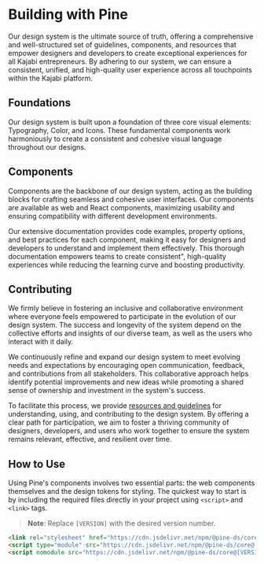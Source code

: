 
<Meta title="Introduction/Welcome" />

# Building with Pine
Our design system is the ultimate source of truth, offering a comprehensive and well-structured set of guidelines, components, and resources that empower designers and developers to create exceptional experiences for all Kajabi entrepreneurs. By adhering to our system, we can ensure a consistent, unified, and high-quality user experience across all touchpoints within the Kajabi platform.

## Foundations
Our design system is built upon a foundation of three core visual elements: Typography, Color, and Icons. These fundamental components work harmoniously to create a consistent and cohesive visual language throughout our designs.

## Components
Components are the backbone of our design system, acting as the building blocks for crafting seamless and cohesive user interfaces. Our components are available as web and React components, maximizing usability and ensuring compatibility with different development environments.

Our extensive documentation provides code examples, property options, and best practices for each component, making it easy for designers and developers to understand and implement them effectively. This thorough documentation empowers teams to create consistent", high-quality experiences while reducing the learning curve and boosting productivity.

## Contributing
We firmly believe in fostering an inclusive and collaborative environment where everyone feels empowered to participate in the evolution of our design system. The success and longevity of the system depend on the collective efforts and insights of our diverse team, as well as the users who interact with it daily.

We continuously refine and expand our design system to meet evolving needs and expectations by encouraging open communication, feedback, and contributions from all stakeholders. This collaborative approach helps identify potential improvements and new ideas while promoting a shared sense of ownership and investment in the system's success.

To facilitate this process, we provide [resources and guidelines](/docs/introduction-contributing--docs) for understanding, using, and contributing to the design system. By offering a clear path for participation, we aim to foster a thriving community of designers, developers, and users who work together to ensure the system remains relevant, effective, and resilient over time.

## How to Use

Using Pine's components involves two essential parts: the web components themselves and the design tokens for styling. The quickest way to start is by including the required files directly in your project using `<script>` and `<link>` tags.

> **Note**: Replace `[VERSION]` with the desired version number.

```html
<link rel="stylesheet" href="https://cdn.jsdelivr.net/npm/@pine-ds/core@[VERSION]/dist/pine-core/pine-core.css" />
<script type="module" src="https://cdn.jsdelivr.net/npm/@pine-ds/core@[VERSION]/dist/pine-core/pine-core.esm.js"></script>
<script nomodule src="https://cdn.jsdelivr.net/npm/@pine-ds/core@[VERSION]/dist/pine-core/index.esm.js"></script>
```
